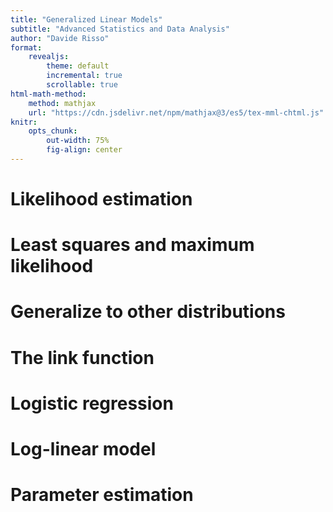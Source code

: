 ```yaml
---
title: "Generalized Linear Models"
subtitle: "Advanced Statistics and Data Analysis"
author: "Davide Risso"
format: 
    revealjs:
        theme: default
        incremental: true
        scrollable: true
html-math-method:
    method: mathjax
    url: "https://cdn.jsdelivr.net/npm/mathjax@3/es5/tex-mml-chtml.js"
knitr:
    opts_chunk:
        out-width: 75%
        fig-align: center
---
```


# Likelihood estimation

# Least squares and maximum likelihood

# Generalize to other distributions

# The link function

# Logistic regression

# Log-linear model

# Parameter estimation
